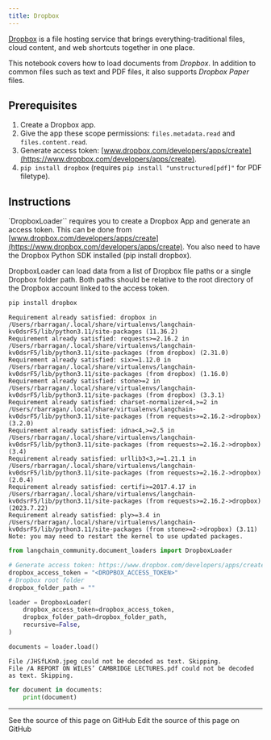 ```yaml
---
title: Dropbox
---
```


[Dropbox](https://en.wikipedia.org/wiki/Dropbox) is a file hosting service that brings everything-traditional files, cloud content, and web shortcuts together in one place.

This notebook covers how to load documents from *Dropbox*. In addition to common files such as text and PDF files, it also supports *Dropbox Paper* files.

## Prerequisites

1. Create a Dropbox app.
2. Give the app these scope permissions: `files.metadata.read` and `files.content.read`.
3. Generate access token: [www.dropbox.com/developers/apps/create](https://www.dropbox.com/developers/apps/create).
4. `pip install dropbox` (requires `pip install "unstructured[pdf]"` for PDF filetype).

## Instructions

`DropboxLoader`` requires you to create a Dropbox App and generate an access token. This can be done from [www.dropbox.com/developers/apps/create](https://www.dropbox.com/developers/apps/create). You also need to have the Dropbox Python SDK installed (pip install dropbox).

DropboxLoader can load data from a list of Dropbox file paths or a single Dropbox folder path. Both paths should be relative to the root directory of the Dropbox account linked to the access token.

```python
pip install dropbox
```

```output
Requirement already satisfied: dropbox in /Users/rbarragan/.local/share/virtualenvs/langchain-kv0dsrF5/lib/python3.11/site-packages (11.36.2)
Requirement already satisfied: requests>=2.16.2 in /Users/rbarragan/.local/share/virtualenvs/langchain-kv0dsrF5/lib/python3.11/site-packages (from dropbox) (2.31.0)
Requirement already satisfied: six>=1.12.0 in /Users/rbarragan/.local/share/virtualenvs/langchain-kv0dsrF5/lib/python3.11/site-packages (from dropbox) (1.16.0)
Requirement already satisfied: stone>=2 in /Users/rbarragan/.local/share/virtualenvs/langchain-kv0dsrF5/lib/python3.11/site-packages (from dropbox) (3.3.1)
Requirement already satisfied: charset-normalizer<4,>=2 in /Users/rbarragan/.local/share/virtualenvs/langchain-kv0dsrF5/lib/python3.11/site-packages (from requests>=2.16.2->dropbox) (3.2.0)
Requirement already satisfied: idna<4,>=2.5 in /Users/rbarragan/.local/share/virtualenvs/langchain-kv0dsrF5/lib/python3.11/site-packages (from requests>=2.16.2->dropbox) (3.4)
Requirement already satisfied: urllib3<3,>=1.21.1 in /Users/rbarragan/.local/share/virtualenvs/langchain-kv0dsrF5/lib/python3.11/site-packages (from requests>=2.16.2->dropbox) (2.0.4)
Requirement already satisfied: certifi>=2017.4.17 in /Users/rbarragan/.local/share/virtualenvs/langchain-kv0dsrF5/lib/python3.11/site-packages (from requests>=2.16.2->dropbox) (2023.7.22)
Requirement already satisfied: ply>=3.4 in /Users/rbarragan/.local/share/virtualenvs/langchain-kv0dsrF5/lib/python3.11/site-packages (from stone>=2->dropbox) (3.11)
Note: you may need to restart the kernel to use updated packages.
```

```python
from langchain_community.document_loaders import DropboxLoader
```

```python
# Generate access token: https://www.dropbox.com/developers/apps/create.
dropbox_access_token = "<DROPBOX_ACCESS_TOKEN>"
# Dropbox root folder
dropbox_folder_path = ""
```

```python
loader = DropboxLoader(
    dropbox_access_token=dropbox_access_token,
    dropbox_folder_path=dropbox_folder_path,
    recursive=False,
)
```

```python
documents = loader.load()
```

```output
File /JHSfLKn0.jpeg could not be decoded as text. Skipping.
File /A REPORT ON WILES’ CAMBRIDGE LECTURES.pdf could not be decoded as text. Skipping.
```

```python
for document in documents:
    print(document)
```

---

<CardGroup cols={2}>
  <Card title="View Source" icon="eye" href="https://github.com/langchain-ai/docs/blob/main/src/oss/python/integrations/document_loaders/dropbox.mdx">
    See the source of this page on GitHub
  </Card>
  <Card title="Edit Source" icon="pen-to-square" href="https://github.com/langchain-ai/docs/edit/main/src/oss/python/integrations/document_loaders/dropbox.mdx">
    Edit the source of this page on GitHub
  </Card>
</CardGroup>
